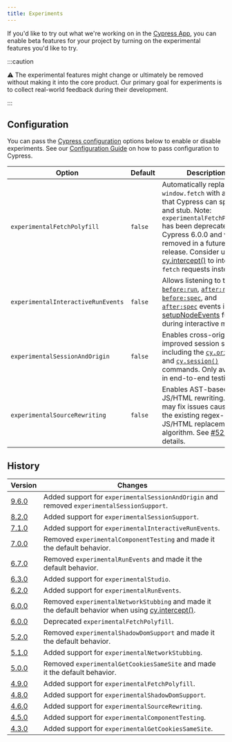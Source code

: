 ```yaml
---
title: Experiments
---
```


If you'd like to try out what we're working on in the
[Cypress App](/guides/core-concepts/cypress-app), you can enable beta features
for your project by turning on the experimental features you'd like to try.

:::caution

⚠️ The experimental features might change or ultimately be removed without
making it into the core product. Our primary goal for experiments is to collect
real-world feedback during their development.

:::

## Configuration

You can pass the [Cypress configuration](/guides/references/configuration)
options below to enable or disable experiments. See our
[Configuration Guide](/guides/references/configuration) on how to pass
configuration to Cypress.

| Option                             | Default | Description                                                                                                                                                                                                                                                                                                                    |
| ---------------------------------- | ------- | ------------------------------------------------------------------------------------------------------------------------------------------------------------------------------------------------------------------------------------------------------------------------------------------------------------------------------ |
| `experimentalFetchPolyfill`        | `false` | Automatically replaces `window.fetch` with a polyfill that Cypress can spy on and stub. Note: `experimentalFetchPolyfill` has been deprecated in Cypress 6.0.0 and will be removed in a future release. Consider using [cy.intercept()](/api/commands/intercept) to intercept `fetch` requests instead.                        |
| `experimentalInteractiveRunEvents` | `false` | Allows listening to the [`before:run`](/api/plugins/before-run-api), [`after:run`](/api/plugins/after-run-api), [`before:spec`](/api/plugins/before-spec-api), and [`after:spec`](/api/plugins/after-spec-api) events in the [setupNodeEvents](/guides/tooling/plugins-guide#Using-a-plugin) function during interactive mode. |
| `experimentalSessionAndOrigin`     | `false` | Enables cross-origin and improved session support, including the [`cy.origin()`](/api/commands/origin) and [`cy.session()`](/api/commands/session) commands. Only available in end-to-end testing.                                                                                                                             |
| `experimentalSourceRewriting`      | `false` | Enables AST-based JS/HTML rewriting. This may fix issues caused by the existing regex-based JS/HTML replacement algorithm. See [#5273](https://github.com/cypress-io/cypress/issues/5273) for details.                                                                                                                         |

## History

| Version                                     | Changes                                                                                                                      |
| ------------------------------------------- | ---------------------------------------------------------------------------------------------------------------------------- |
| [9.6.0](/guides/references/changelog#9-6-0) | Added support for `experimentalSessionAndOrigin` and removed `experimentalSessionSupport`.                                   |
| [8.2.0](/guides/references/changelog#8-2-0) | Added support for `experimentalSessionSupport`.                                                                              |
| [7.1.0](/guides/references/changelog#7-1-0) | Added support for `experimentalInteractiveRunEvents`.                                                                        |
| [7.0.0](/guides/references/changelog#7-0-0) | Removed `experimentalComponentTesting` and made it the default behavior.                                                     |
| [6.7.0](/guides/references/changelog#6-7-0) | Removed `experimentalRunEvents` and made it the default behavior.                                                            |
| [6.3.0](/guides/references/changelog#6-3-0) | Added support for `experimentalStudio`.                                                                                      |
| [6.2.0](/guides/references/changelog#6-2-0) | Added support for `experimentalRunEvents`.                                                                                   |
| [6.0.0](/guides/references/changelog#6-0-0) | Removed `experimentalNetworkStubbing` and made it the default behavior when using [cy.intercept()](/api/commands/intercept). |
| [6.0.0](/guides/references/changelog#6-0-0) | Deprecated `experimentalFetchPolyfill`.                                                                                      |
| [5.2.0](/guides/references/changelog#5-2-0) | Removed `experimentalShadowDomSupport` and made it the default behavior.                                                     |
| [5.1.0](/guides/references/changelog#5-1-0) | Added support for `experimentalNetworkStubbing`.                                                                             |
| [5.0.0](/guides/references/changelog#5-0-0) | Removed `experimentalGetCookiesSameSite` and made it the default behavior.                                                   |
| [4.9.0](/guides/references/changelog#4-9-0) | Added support for `experimentalFetchPolyfill`.                                                                               |
| [4.8.0](/guides/references/changelog#4-8-0) | Added support for `experimentalShadowDomSupport`.                                                                            |
| [4.6.0](/guides/references/changelog#4-6-0) | Added support for `experimentalSourceRewriting`.                                                                             |
| [4.5.0](/guides/references/changelog#4-5-0) | Added support for `experimentalComponentTesting`.                                                                            |
| [4.3.0](/guides/references/changelog#4-3-0) | Added support for `experimentalGetCookiesSameSite`.                                                                          |

